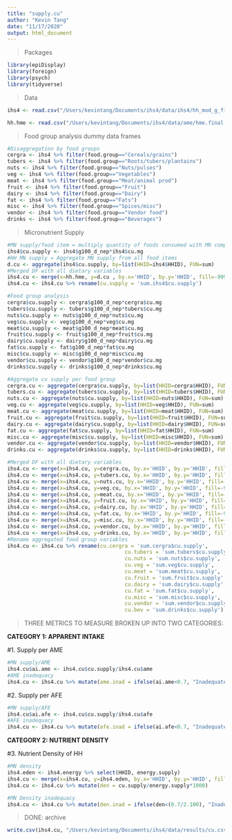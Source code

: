 ```yaml
---
title: "supply.cu"
author: "Kevin Tang"
date: "11/17/2020"
output: html_document
---
```

> Packages

```r
library(epiDisplay)
library(foreign)
library(psych)
library(tidyverse)
```

>Data

```r
ihs4 <- read.csv("/Users/kevintang/Documents/ihs4/data/ihs4/hh_mod_g_final.csv")

hh.hme <- read.csv("/Users/kevintang/Documents/ihs4/data/ame/hme.final.csv")

```


>Food group analysis dummy data frames

```r
#Disaggregation by food groups
cergra <- ihs4 %>% filter(food.group=="Cereals/grains")
tubers <- ihs4 %>% filter(food.group=="Roots/tubers/plantains")
nuts <- ihs4 %>% filter(food.group=="Nuts/pulses")
veg <- ihs4 %>% filter(food.group=="Vegetables")
meat <- ihs4 %>% filter(food.group=="Meat/animal prod")
fruit <- ihs4 %>% filter(food.group=="Fruit")
dairy <- ihs4 %>% filter(food.group=="Dairy")
fat <- ihs4 %>% filter(food.group=="Fats")
misc <- ihs4 %>% filter(food.group=="Spices/misc")
vendor <- ihs4 %>% filter(food.group=="Vendor food")
drinks <- ihs4 %>% filter(food.group=="Beverages")
```

>Micronutrient Supply

```r
#MN supply/food item = multiply quantity of foods consumed with MN composition of food
ihs4$cu.supply <- ihs4$g100_d_nep*ihs4$cu.mg
#HH MN supply = Aggregate MN supply from all food items 
d.cu <- aggregate(ihs4$cu.supply, by=list(HHID=ihs4$HHID), FUN=sum)
#Merged DF with all dietary variables
ihs4.cu <- merge(x=hh.hme, y=d.cu , by.x='HHID', by.y='HHID', fill=-9999, all.x = TRUE)
ihs4.cu <- ihs4.cu %>% rename(cu.supply = 'sum.ihs4$cu.supply')

#Food group analysis
cergra$cu.supply <- cergra$g100_d_nep*cergra$cu.mg
tubers$cu.supply <- tubers$g100_d_nep*tubers$cu.mg
nuts$cu.supply <- nuts$g100_d_nep*nuts$cu.mg
veg$cu.supply <- veg$g100_d_nep*veg$cu.mg
meat$cu.supply <- meat$g100_d_nep*meat$cu.mg
fruit$cu.supply <- fruit$g100_d_nep*fruit$cu.mg
dairy$cu.supply <- dairy$g100_d_nep*dairy$cu.mg
fat$cu.supply <- fat$g100_d_nep*fat$cu.mg
misc$cu.supply <- misc$g100_d_nep*misc$cu.mg
vendor$cu.supply <- vendor$g100_d_nep*vendor$cu.mg
drinks$cu.supply <- drinks$g100_d_nep*drinks$cu.mg

#Aggregate cu supply per food group
cergra.cu <- aggregate(cergra$cu.supply, by=list(HHID=cergra$HHID), FUN=sum)
tubers.cu <- aggregate(tubers$cu.supply, by=list(HHID=tubers$HHID), FUN=sum)
nuts.cu <- aggregate(nuts$cu.supply, by=list(HHID=nuts$HHID), FUN=sum)
veg.cu <- aggregate(veg$cu.supply, by=list(HHID=veg$HHID), FUN=sum)
meat.cu <- aggregate(meat$cu.supply, by=list(HHID=meat$HHID), FUN=sum)
fruit.cu <- aggregate(fruit$cu.supply, by=list(HHID=fruit$HHID), FUN=sum)
dairy.cu <- aggregate(dairy$cu.supply, by=list(HHID=dairy$HHID), FUN=sum)
fat.cu <- aggregate(fat$cu.supply, by=list(HHID=fat$HHID), FUN=sum)
misc.cu <- aggregate(misc$cu.supply, by=list(HHID=misc$HHID), FUN=sum)
vendor.cu <- aggregate(vendor$cu.supply, by=list(HHID=vendor$HHID), FUN=sum)
drinks.cu <- aggregate(drinks$cu.supply, by=list(HHID=drinks$HHID), FUN=sum)

#Merged DF with all dietary variables
ihs4.cu <- merge(x=ihs4.cu, y=cergra.cu, by.x='HHID', by.y='HHID', fill=-9999, all.x = TRUE)
ihs4.cu <- merge(x=ihs4.cu, y=tubers.cu, by.x='HHID', by.y='HHID', fill=-9999, all.x = TRUE)
ihs4.cu <- merge(x=ihs4.cu, y=nuts.cu, by.x='HHID', by.y='HHID', fill=-9999, all.x = TRUE)
ihs4.cu <- merge(x=ihs4.cu, y=veg.cu, by.x='HHID', by.y='HHID', fill=-9999, all.x = TRUE)
ihs4.cu <- merge(x=ihs4.cu, y=meat.cu, by.x='HHID', by.y='HHID', fill=-9999, all.x = TRUE)
ihs4.cu <- merge(x=ihs4.cu, y=fruit.cu, by.x='HHID', by.y='HHID', fill=-9999, all.x = TRUE)
ihs4.cu <- merge(x=ihs4.cu, y=dairy.cu, by.x='HHID', by.y='HHID', fill=-9999, all.x = TRUE)
ihs4.cu <- merge(x=ihs4.cu, y=fat.cu, by.x='HHID', by.y='HHID', fill=-9999, all.x = TRUE)
ihs4.cu <- merge(x=ihs4.cu, y=misc.cu, by.x='HHID', by.y='HHID', fill=-9999, all.x = TRUE)
ihs4.cu <- merge(x=ihs4.cu, y=vendor.cu, by.x='HHID', by.y='HHID', fill=-9999, all.x = TRUE)
ihs4.cu <- merge(x=ihs4.cu, y=drinks.cu, by.x='HHID', by.y='HHID', fill=-9999, all.x = TRUE)
#Rename aggregated food group variables
ihs4.cu <- ihs4.cu %>% rename(cu.cergra = 'sum.cergra$cu.supply',
                                      cu.tubers = 'sum.tubers$cu.supply',
                                      cu.nuts = 'sum.nuts$cu.supply',
                                      cu.veg = 'sum.veg$cu.supply',
                                      cu.meat = 'sum.meat$cu.supply',
                                      cu.fruit = 'sum.fruit$cu.supply',
                                      cu.dairy = 'sum.dairy$cu.supply',
                                      cu.fat = 'sum.fat$cu.supply',
                                      cu.misc = 'sum.misc$cu.supply',
                                      cu.vendor = 'sum.vendor$cu.supply',
                                      cu.bev = 'sum.drinks$cu.supply')

```

>THREE METRICS TO MEASURE BROKEN UP INTO TWO CATEGORIES:

**CATEGORY 1: APPARENT INTAKE**

#1. Supply per AME

```r
#MN supply/AME
ihs4.cu$ai.ame <- ihs4.cu$cu.supply/ihs4.cu$ame
#AME inadequacy
ihs4.cu <- ihs4.cu %>% mutate(ame.inad = ifelse(ai.ame<0.7, "Inadequate", "Adequate"))
```

#2. Supply per AFE

```r
#MN supply/AFE
ihs4.cu$ai.afe <- ihs4.cu$cu.supply/ihs4.cu$afe
#AFE inadequacy
ihs4.cu <- ihs4.cu %>% mutate(afe.inad = ifelse(ai.afe<0.7, "Inadequate", "Adequate"))
```

**CATEGORY 2: NUTRIENT DENSITY**

#3. Nutrient Density of HH

```r
#MN density
ihs4.eden <- ihs4.energy %>% select(HHID, energy.supply)
ihs4.cu <- merge(x=ihs4.cu, y=ihs4.eden, by.x='HHID', by.y='HHID', fill=-9999, all.x = TRUE)
ihs4.cu <- ihs4.cu %>% mutate(den = cu.supply/energy.supply*1000)

#MN Density inadequacy
ihs4.cu <- ihs4.cu %>% mutate(den.inad = ifelse(den<(0.7/2.100), "Inadequate", "Adequate"))
```

> DONE: archive

```r
write.csv(ihs4.cu, "/Users/kevintang/Documents/ihs4/data/results/cu.csv")
```